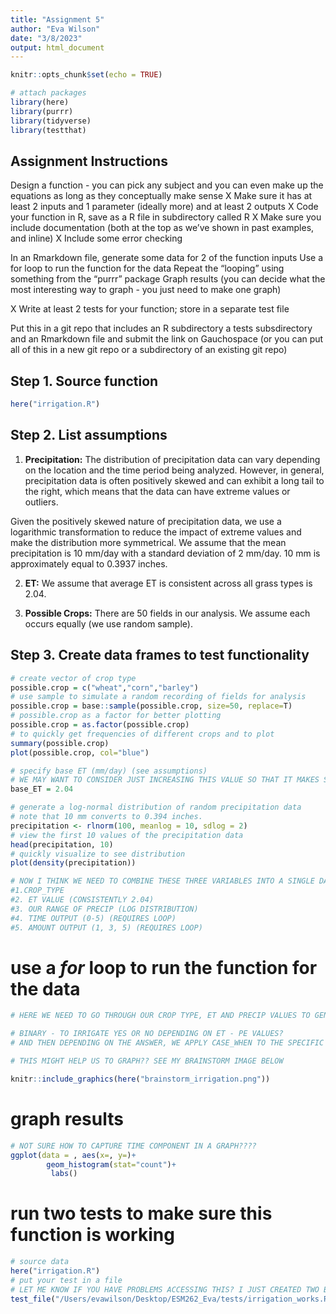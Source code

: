 ```yaml
---
title: "Assignment 5"
author: "Eva Wilson"
date: "3/8/2023"
output: html_document
---
```


```r
knitr::opts_chunk$set(echo = TRUE)

# attach packages 
library(here)
library(purrr)
library(tidyverse)
library(testthat)
```

## Assignment Instructions 

Design a function - you can pick any subject and you can even make up the equations as long as they conceptually make sense
  X Make sure it has at least 2 inputs and 1 parameter (ideally more) and at least 2 outputs
  X Code your function in R, save as a R file in subdirectory called R
  X Make sure you include documentation (both at the top as we’ve shown in past examples, and inline)
  X Include some error checking

In an Rmarkdown file, generate some data for 2 of the function inputs
  Use a for loop to run the function for the data
  Repeat the “looping” using something from the “purrr” package
  Graph results (you can decide what the most interesting way to graph - you just need to make one graph)

X Write at least 2 tests for your function; store in a separate test file

Put this in a git repo that includes an R subdirectory a tests subsdirectory and an Rmarkdown file and submit the link on Gauchospace (or you can put all of this in a new git repo or a subdirectory of an existing git repo)

## Step 1. Source function 
```r
here("irrigation.R")
```

## Step 2. List assumptions 

1. **Precipitation:** The distribution of precipitation data can vary depending on the location and the time period being analyzed. However, in general, precipitation data is often positively skewed and can exhibit a long tail to the right, which means that the data can have extreme values or outliers.

Given the positively skewed nature of precipitation data, we use a logarithmic transformation to reduce the impact of extreme values and make the distribution more symmetrical. We assume that the mean precipitation is 10 mm/day with a standard deviation of 2 mm/day. 10 mm is approximately equal to 0.3937 inches. 

2. **ET:** We assume that average ET is consistent across all grass types is 2.04.

3. **Possible Crops:** There are 50 fields in our analysis. We assume each occurs equally (we use random sample).

## Step 3. Create data frames to test functionality
```r
# create vector of crop type
possible.crop = c("wheat","corn","barley")
# use sample to simulate a random recording of fields for analysis
possible.crop = base::sample(possible.crop, size=50, replace=T)
# possible.crop as a factor for better plotting
possible.crop = as.factor(possible.crop)
# to quickly get frequencies of different crops and to plot 
summary(possible.crop)
plot(possible.crop, col="blue")

# specify base ET (mm/day) (see assumptions)
# WE MAY WANT TO CONSIDER JUST INCREASING THIS VALUE SO THAT IT MAKES SENSE WITH OUR BIN VALUES SPECIFIED IN OUR FUNCTION 
base_ET = 2.04

# generate a log-normal distribution of random precipitation data
# note that 10 mm converts to 0.394 inches.  
precipitation <- rlnorm(100, meanlog = 10, sdlog = 2)
# view the first 10 values of the precipitation data
head(precipitation, 10)
# quickly visualize to see distribution
plot(density(precipitation))

# NOW I THINK WE NEED TO COMBINE THESE THREE VARIABLES INTO A SINGLE DATA FRAME WHERE WE HAVE: 
#1.CROP_TYPE
#2. ET VALUE (CONSISTENTLY 2.04)
#3. OUR RANGE OF PRECIP (LOG DISTRIBUTION)
#4. TIME OUTPUT (0-5) (REQUIRES LOOP)
#5. AMOUNT OUTPUT (1, 3, 5) (REQUIRES LOOP)
```

# use a *for* loop to run the function for the data 
```r
# HERE WE NEED TO GO THROUGH OUR CROP TYPE, ET AND PRECIP VALUES TO GENERATE TWO OUTPUTS: TIME AND AMOUNT. I ALMOST WONDER IF IT MAKES SENSE TO CHANGE THE "TIME" COMPONENT TO JUST A 

# BINARY - TO IRRIGATE YES OR NO DEPENDING ON ET - PE VALUES? 
# AND THEN DEPENDING ON THE ANSWER, WE APPLY CASE_WHEN TO THE SPECIFIC CROP 

# THIS MIGHT HELP US TO GRAPH?? SEE MY BRAINSTORM IMAGE BELOW

knitr::include_graphics(here("brainstorm_irrigation.png"))
```

# graph results
```r
# NOT SURE HOW TO CAPTURE TIME COMPONENT IN A GRAPH???? 
ggplot(data = , aes(x=, y=)+
        geom_histogram(stat="count")+
         labs()
```

# run two tests to make sure this function is working
```r
# source data
here("irrigation.R")
# put your test in a file
# LET ME KNOW IF YOU HAVE PROBLEMS ACCESSING THIS? I JUST CREATED TWO BASIC FUNCTION TESTS USING EXPECT_EQUAL
test_file("/Users/evawilson/Desktop/ESM262_Eva/tests/irrigation_works.R")
```
